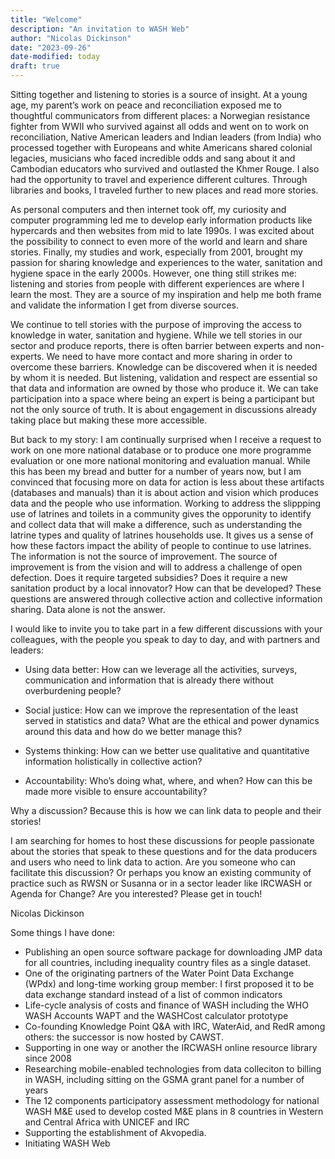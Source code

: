 ```yaml
---
title: "Welcome"
description: "An invitation to WASH Web"
author: "Nicolas Dickinson"
date: "2023-09-26"
date-modified: today
draft: true
---
```


Sitting together and listening to stories is a source of insight. At a young age, my parent's work on peace and reconciliation exposed me to thoughtful communicators from different places: a Norwegian resistance fighter from WWII who survived against all odds and went on to work on reconciliation, Native American leaders and Indian leaders (from India) who processed together with Europeans and white Americans shared colonial legacies, musicians who faced incredible odds and sang about it and Cambodian educators who survived and outlasted the Khmer Rouge. I also had the opportunity to travel and experience different cultures. Through libraries and books, I traveled further to new places and read more stories.

As personal computers and then internet took off, my curiosity and computer programming led me to develop early information products like hypercards and then websites from mid to late 1990s. I was excited about the possibility to connect to even more of the world and learn and share stories. Finally, my studies and work, especially from 2001, brought my passion for sharing knowledge and experiences to the water, sanitation and hygiene space in the early 2000s. However, one thing still strikes me: listening and stories from people with different experiences are where I learn the most. They are a source of my inspiration and help me both frame and validate the information I get from diverse sources.

We continue to tell stories with the purpose of improving the access to knowledge in water, sanitation and hygiene. While we tell stories in our sector and produce reports, there is often barrier between experts and non-experts. We need to have more contact and more sharing in order to overcome these barriers. Knowledge can be discovered when it is needed by whom it is needed. But listening, validation and respect are essential so that data and information are owned by those who produce it. We can take participation into a space where being an expert is being a participant but not the only source of truth. It is about engagement in discussions already taking place but making these more accessible.

But back to my story: I am continually surprised when I receive a request to work on one more national database or to produce one more programme evaluation or one more national monitoring and evaluation manual. While this has been my bread and butter for a number of years now, but I am convinced that focusing more on data for action is less about these artifacts (databases and manuals) than it is about action and vision which produces data and the people who use information. Working to address the slippping use of latrines and toilets in a community gives the opporunity to identify and collect data that will make a difference, such as understanding the latrine types and quality of latrines households use. It gives us a sense of how these factors impact the ability of people to continue to use latrines. The information is not the source of improvement. The source of improvement is from the vision and will to address a challenge of open defection. Does it require targeted subsidies? Does it require a new sanitation product by a local innovator? How can that be developed? These questions are answered through collective action and collective information sharing. Data alone is not the answer.

I would like to invite you to take part in a few different discussions with your colleagues, with the people you speak to day to day, and with partners and leaders:

-   Using data better: How can we leverage all the activities, surveys, communication and information that is already there without overburdening people?

-   Social justice: How can we improve the representation of the least served in statistics and data? What are the ethical and power dynamics around this data and how do we better manage this?

-   Systems thinking: How can we better use qualitative and quantitative information holistically in collective action?

-   Accountability: Who's doing what, where, and when? How can this be made more visible to ensure accountability?

Why a discussion? Because this is how we can link data to people and their stories!

I am searching for homes to host these discussions for people passionate about the stories that speak to these questions and for the data producers and users who need to link data to action. Are you someone who can facilitate this discussion? Or perhaps you know an existing community of practice such as RWSN or Susanna or in a sector leader like IRCWASH or Agenda for Change? Are you interested? Please get in touch!

Nicolas Dickinson

Some things I have done:

-   Publishing an open source software package for downloading JMP data for all countries, including inequality country files as a single dataset.
-   One of the originating partners of the Water Point Data Exchange (WPdx) and long-time working group member: I first proposed it to be data exchange standard instead of a list of common indicators
-   Life-cycle analysis of costs and finance of WASH including the WHO WASH Accounts WAPT and the WASHCost calculator prototype
-   Co-founding Knowledge Point Q&A with IRC, WaterAid, and RedR among others: the successor is now hosted by CAWST.
-   Supporting in one way or another the IRCWASH online resource library since 2008
-   Researching mobile-enabled technologies from data colleciton to billing in WASH, including sitting on the GSMA grant panel for a number of years
-   The 12 components participatory assessment methodology for national WASH M&E used to develop costed M&E plans in 8 countries in Western and Central Africa with UNICEF and IRC
-   Supporting the establishment of Akvopedia.
-   Initiating WASH Web
